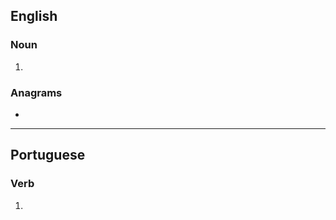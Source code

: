 ==English==

===Noun===
{{head|en|noun plural form}}

# {{plural of|panada|lang=en}}

===Anagrams===
* {{anagrams|en|pasanda}}

----

==Portuguese==

===Verb===
{{pt-verb-form}}

# {{pt-verb-form-of|panar}}